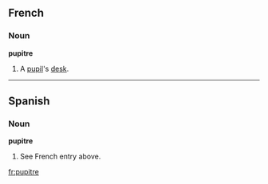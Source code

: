 ==French==
===Noun===
'''pupitre'''

# A [[pupil]]'s [[desk]].

----
==Spanish==
===Noun===
'''pupitre'''

# See French entry above.

[[fr:pupitre]]